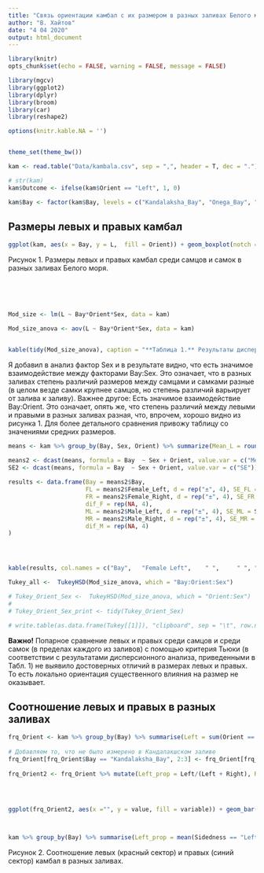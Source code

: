 ```yaml
---
title: "Связь ориентации камбал с их размером в разных заливах Белого моря"
author: "В. Хайтов"
date: "4 04 2020"
output: html_document
---
```


```r
library(knitr)
opts_chunk$set(echo = FALSE, warning = FALSE, message = FALSE)

```

```r
library(mgcv)
library(ggplot2)
library(dplyr)
library(broom)
library(car)
library(reshape2)

options(knitr.kable.NA = '')


theme_set(theme_bw())

kam <- read.table("Data/kambala.csv", sep = ",", header = T, dec = ".")

# str(kam)
kam$Outcome <- ifelse(kam$Orient == "Left", 1, 0)

kam$Bay <- factor(kam$Bay, levels = c("Kandalaksha_Bay", "Onega_Bay", "Dvina_Bay", "Mezen_Bay" ), labels = c("Kandalaksha Bay", "Onega Bay", "Dvina Bay", "Mezen Bay" ))

```



## Размеры левых и правых камбал 


```r
ggplot(kam, aes(x = Bay, y = L,  fill = Orient)) + geom_boxplot(notch = T) + facet_wrap(~Sex) + scale_fill_manual(values = c("gray50", "gray90")) + theme(panel.grid = element_blank(), axis.text.x = element_text(angle = 30, vjust = 0.6))
```

Рисунок 1. Размеры левых и правых камбал среди самцов и самок в разных заливах Белого моря. 

<br>
<br>
<br>


```r
Mod_size <- lm(L ~ Bay*Orient*Sex, data = kam)

Mod_size_anova <- aov(L ~ Bay*Orient*Sex, data = kam)


kable(tidy(Mod_size_anova), caption = "**Таблица 1.** Результаты дисперсионного анализа зависимости размера от факторов Bay, Orient и Sex", digits = 3)

```

Я добавил в анализ фактор Sex и в результате видно, что есть значимое взаимодействие между факторами Bay:Sex. Это означает, что в разных заливах степень различий размеров между самцами и самками разные (в целом везде самки крупнее самцов, но степень различий варьирует от залива к заливу). Важнее другое: Есть значимое взаимодействие Bay:Orient. Это означает, опять же, что степень различий между левыми и правыми в разных заливах разная, что, впрочем, хорошо видно из рисунка 1.  Для более детального сравнения привожу таблицу со значениями средних размеров. 




```r
means <- kam %>% group_by(Bay, Sex, Orient) %>% summarize(Mean_L = round(mean(L), 1), SE = round(sd(L)/sqrt(n()), 2))

means2 <- dcast(means, formula = Bay  ~ Sex + Orient, value.var = c("Mean_L"))
SE2 <- dcast(means, formula = Bay  ~ Sex + Orient, value.var = c("SE"))
 
results <- data.frame(Bay = means2$Bay, 
                      FL = means2$Female_Left, d = rep("±", 4), SE_FL = SE2$Female_Left, 
                      FR = means2$Female_Right, d = rep("±", 4), SE_FR = SE2$Female_Right, 
                      dif_F = rep(NA, 4),
                      ML = means2$Male_Left, d = rep("±", 4), SE_ML = SE2$Male_Left, 
                      MR = means2$Male_Right, d = rep("±", 4), SE_MR = SE2$Male_Right, 
                      dif_M = rep(NA, 4)
)




kable(results, col.names = c("Bay",   "Female Left",    " ",     " ", "Female Right",    " ",   " ", "  ", "Male Left",    " ",   " ", "Male Right",    " ",   " ", " "),  caption = "Таблица 2. Средние размеры (± Стандартная ошибка) камбал разной ориентации и разного пола.")


```



```r

Tukey_all <-  TukeyHSD(Mod_size_anova, which = "Bay:Orient:Sex")

# Tukey_Orient_Sex <-  TukeyHSD(Mod_size_anova, which = "Orient:Sex")
# 
# Tukey_Orient_Sex_print <- tidy(Tukey_Orient_Sex)

# write.table(as.data.frame(Tukey[[1]]), "clipboard", sep = "\t", row.names = T)

```



**Важно!** Попарное сравнение левых и правых среди самцов и среди самок (в пределах каждого из заливов) с помощью критерия Тьюки (в соответствии с результатами дисперсионного анализа, приведенными в Табл. 1) не выявило достоверных отличий в размерах левых и правых. То есть локально ориентация существенного влияния на размер не оказывает.






## Соотношение левых и правых в разных заливах

```r

frq_Orient <- kam %>% group_by(Bay) %>% summarise(Left = sum(Orient == "Left"), Right = sum(Orient == "Right"))
  
# Добавляем то, что не было измерено в Кандалакшском заливе
frq_Orient[frq_Orient$Bay == "Kandalaksha_Bay", 2:3] <- frq_Orient[frq_Orient$Bay == "Kandalaksha_Bay", 2:3] + c(37, 132)
  
frq_Orient2 <- frq_Orient %>% mutate(Left_prop = Left/(Left + Right), Right_prop = Right/(Left + Right)) %>% select(Bay, Left_prop, Right_prop) %>% melt()
  

 

ggplot(frq_Orient2, aes(x ="", y = value, fill = variable)) + geom_bar(stat= "identity", width=1, color = "black") + coord_polar("y", start=0)  + theme(axis.text = element_blank(), panel.grid = element_blank(), panel.border = element_blank(), axis.title = element_blank())+ guides(fill="none") + facet_wrap(~Bay)  + scale_fill_manual(values = c("red", "blue"))



kam %>% group_by(Bay) %>% summarise(Left_prop = mean(Sidedness == "Left"), n = n())
```

Рисунок 2. Соотношение левых (красный сектор) и правых (синий сектор) камбал в разных заливах.



